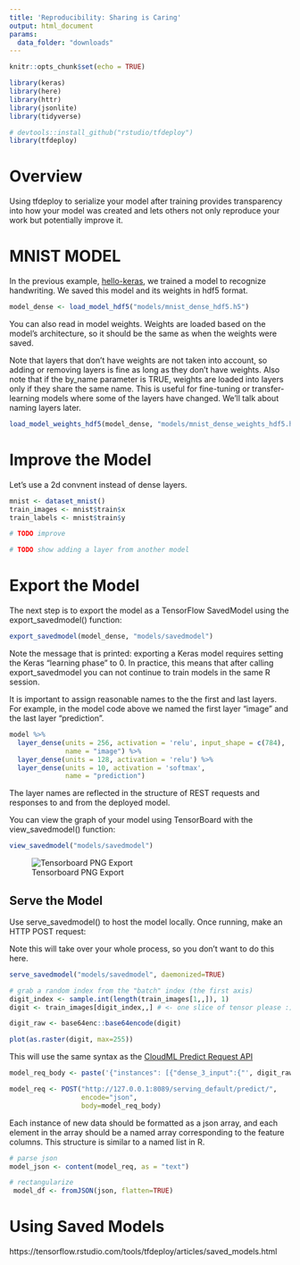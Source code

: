```yaml
---
title: 'Reproducibility: Sharing is Caring'
output: html_document
params:
  data_folder: "downloads"
---
```


```r
knitr::opts_chunk$set(echo = TRUE)
```

```r

library(keras)
library(here)
library(httr)
library(jsonlite)
library(tidyverse)

# devtools::install_github("rstudio/tfdeploy")
library(tfdeploy)

```

# Overview

Using tfdeploy to serialize your model after training provides transparency into how your model was created and lets others not only reproduce your work but potentially improve it.

# MNIST MODEL

In the previous example, [hello-keras](hello-keras.html), we trained a model to recognize handwriting. We saved this model and its weights in hdf5 format.

```r
model_dense <- load_model_hdf5("models/mnist_dense_hdf5.h5")
```

You can also read in model weights. Weights are loaded based on the model's architecture, so it should be the same as when the weights were saved. 

Note that layers that don't have weights are not taken into account, so adding or removing layers is fine as long as they don't have weights. Also note that if the by_name parameter is TRUE, weights are loaded into layers only if they share the same name. This is useful for fine-tuning or transfer-learning models where some of the layers have changed. We'll talk about naming layers later.

```r
load_model_weights_hdf5(model_dense, "models/mnist_dense_weights_hdf5.h5")
```

# Improve the Model

Let's use a 2d convnent instead of dense layers.

```r
mnist <- dataset_mnist()
train_images <- mnist$train$x
train_labels <- mnist$train$y

# TODO improve

# TODO show adding a layer from another model 
```

# Export the Model

The next step is to export the model as a TensorFlow SavedModel using the export_savedmodel() function:

```r
export_savedmodel(model_dense, "models/savedmodel")
```

Note the message that is printed: exporting a Keras model requires setting the Keras “learning phase” to 0. In practice, this means that after calling export_savedmodel you can not continue to train models in the same R session.

It is important to assign reasonable names to the the first and last layers. For example, in the model code above we named the first layer “image” and the last layer “prediction”.

```r
model %>%
  layer_dense(units = 256, activation = 'relu', input_shape = c(784),
              name = "image") %>%
  layer_dense(units = 128, activation = 'relu') %>%
  layer_dense(units = 10, activation = 'softmax',
              name = "prediction")
```

The layer names are reflected in the structure of REST requests and responses to and from the deployed model.

You can view the graph of your model using TensorBoard with the view_savedmodel() function:

```r
view_savedmodel("models/savedmodel")
```

![Tensorboard PNG Export](img/tensorboard_mnist.png)


## Serve the Model

Use serve_savedmodel() to host the model locally. Once running, make an HTTP POST request:

Note this will take over your whole process, so you don't want to do this here.

```r
serve_savedmodel("models/savedmodel", daemonized=TRUE)
```

```r
# grab a random index from the "batch" index (the first axis)
digit_index <- sample.int(length(train_images[1,,]), 1) 
digit <- train_images[digit_index,,] # <- one slice of tensor please :)

digit_raw <- base64enc::base64encode(digit)

plot(as.raster(digit, max=255))
```

This will use the same syntax as the [CloudML Predict Request API](https://cloud.google.com/ml-engine/docs/v1/predict-request)

```r

model_req_body <- paste('{"instances": [{"dense_3_input":{"', digit_raw, '"}]}')

model_req <- POST("http://127.0.0.1:8089/serving_default/predict/",
                  encode="json",
                  body=model_req_body)

```

Each instance of new data should be formatted as a json array, and each element in the array should be a named array corresponding to the feature columns. This structure is similar to a named list in R.

```r
# parse json
model_json <- content(model_req, as = "text")

# rectangularize
 model_df <- fromJSON(json, flatten=TRUE)
```


# Using Saved Models

https://tensorflow.rstudio.com/tools/tfdeploy/articles/saved_models.html

